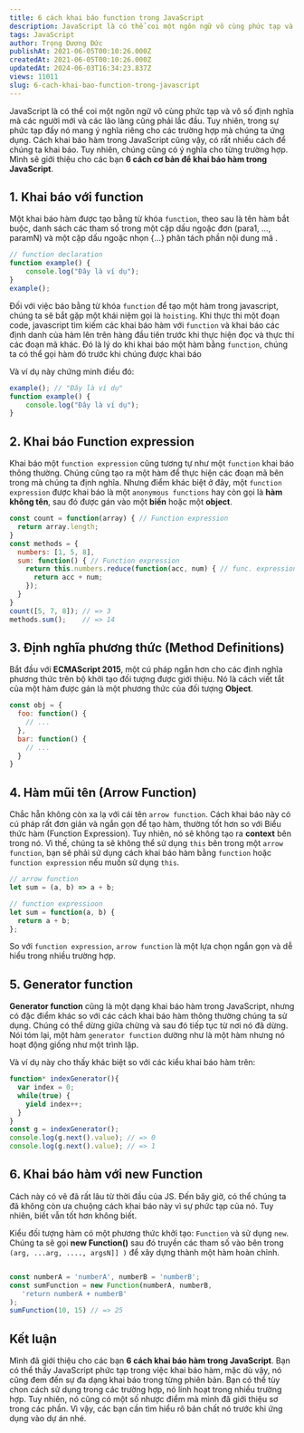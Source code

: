 ---
title: 6 cách khai báo function trong JavaScript
description: JavaScript là có thể coi một ngôn ngữ vô cùng phức tạp và vô số định nghĩa mà các người mới và các lão làng cũng phải lắc đầu. Tuy nhiên, trong sự phức tạp đấy nó mang ý nghĩa riêng cho các trường hợp mà chúng ta ứng dụng. Cách khai báo hàm trong JavaScript cũng vậy, có rất nhiều cách để chúng ta khai báo.
tags: JavaScript
author: Trọng Dương Đức
publishAt: 2021-06-05T00:10:26.000Z
createdAt: 2021-06-05T00:10:26.000Z
updatedAt: 2024-06-03T16:34:23.837Z
views: 11011
slug: 6-cach-khai-bao-function-trong-javascript
---

JavaScript là có thể coi một ngôn ngữ vô cùng phức tạp và vô số định nghĩa mà các người mới và các lão làng cũng phải lắc đầu. Tuy nhiên, trong sự phức tạp đấy nó mang ý nghĩa riêng cho các trường hợp mà chúng ta ứng dụng. Cách khai báo hàm trong JavaScript cũng vậy, có rất nhiều cách để chúng ta khai báo. Tuy nhiên, chúng cũng có ý nghĩa cho từng trường hợp. Mình sẽ giới thiệu cho các bạn **6 cách cơ bản để khai báo hàm trong JavaScript**. 

## 1. Khai báo với function
Một khai báo hàm được tạo bằng từ khóa `function`, theo sau là tên hàm bắt buộc, danh sách các tham số trong một cặp dấu ngoặc đơn (para1, ..., paramN) và một cặp dấu ngoặc nhọn \{...\} phân tách phần nội dung mã .

```js
// function declaration
function example() {
	console.log("Đây là ví dụ");
}
example();
```

Đối với việc báo bằng từ khóa `function` để tạo một hàm trong javascript, chúng ta sẽ bắt gặp một khái niệm gọi là `hoisting`. Khi thực thi một đoạn code, javascript tìm kiếm các khai báo hàm với `function` và khai báo các định danh của hàm lên trên hàng đầu tiên trước khi thực hiện đọc và thực thi các đoạn mã khác. Đó là lý do khi khai báo một hàm bằng `function`, chúng ta có thể gọi hàm đó trước khi chúng được khai báo

Và ví dụ này chứng minh điều đó:

```js
example(); // "Đây là ví dụ"
function example() {
	console.log("Đây là ví dụ");
}
```

## 2. Khai báo Function expression
Khai báo một `function expression` cũng tương tự như một `function` khai báo thông thường. Chúng cũng tạo ra một hàm để thực hiện các đoạn mã bên trong mà chúng ta định nghĩa. Nhưng điểm khác biệt ở đây, một `function expression` được khai báo là một `anonymous functions` hay còn gọi là **hàm không tên**, sau đó được gán vào một **biến** hoặc một **object**.

```js
const count = function(array) { // Function expression
  return array.length;
}
const methods = {
  numbers: [1, 5, 8],
  sum: function() { // Function expression
    return this.numbers.reduce(function(acc, num) { // func. expression
      return acc + num;
    });
  }
}
count([5, 7, 8]); // => 3
methods.sum();    // => 14
```

## 3. Định nghĩa phương thức (Method Definitions)
Bắt đầu với **ECMAScript 2015**, một cú pháp ngắn hơn cho các định nghĩa phương thức trên bộ khởi tạo đối tượng được giới thiệu. Nó là cách viết tắt của một hàm được gán là một phương thức của đối tượng **Object**.

```js
const obj = {
  foo: function() {
    // ...
  },
  bar: function() {
    // ...
  }
}
```

## 4. Hàm mũi tên (Arrow Function)
Chắc hẵn không còn xa lạ với cái tên `arrow function`. Cách khai báo này có cú pháp rất đơn giản và ngắn gọn để tạo hàm, thường tốt hơn so với Biểu thức hàm (Function Expression). Tuy nhiên, nó sẽ không tạo ra **context** bên trong nó. Vì thế, chúng ta sẽ không thể sử dụng `this` bên trong một `arrow function`, bạn sẽ phải sử dụng cách khai báo hàm bằng `function` hoặc `function expression` nếu muốn sử dụng `this`.

```js
// arrow function
let sum = (a, b) => a + b;

// function expressioon
let sum = function(a, b) {
  return a + b;
};
```

So với `function expression`, `arrow function` là một lựa chọn ngắn gọn và dễ hiểu trong nhiều trường hợp.

## 5. Generator function
**Generator function** cũng là một dạng khai báo hàm trong JavaScript, nhưng có đặc điểm khác so với các cách khai báo hàm thông thường chúng ta sử dụng. Chúng có thể dừng giữa chừng và sau đó tiếp tục từ nơi nó đã dừng. Nói tóm lại, một hàm `generator function` dường như là một hàm nhưng nó hoạt động giống như một trình lặp.

Và ví dụ này cho thấy khác biệt so với các kiểu khai báo hàm trên:
```js
function* indexGenerator(){
  var index = 0;
  while(true) {
    yield index++;
  }
}
const g = indexGenerator();
console.log(g.next().value); // => 0
console.log(g.next().value); // => 1
```

## 6. Khai báo hàm với new Function
Cách này có vẽ đã rất lâu từ thời đầu của JS. Đến bây giờ, có thể chúng ta đã không còn ưa chuộng cách khai báo này vì sự phức tạp của nó. Tuy nhiên, biết vẫn tốt hơn không biết.

Kiểu đối tượng hàm có một phương thức khởi tạo: `Function` và sử dụng `new`. Chúng ta sẽ gọi **new Function()** sau đó truyền các tham số vào bên trong `(arg, ...arg, ...., argsN]] )` để xây dựng thành một hàm hoàn chỉnh.

```js

const numberA = 'numberA', numberB = 'numberB';
const sumFunction = new Function(numberA, numberB, 
   'return numberA + numberB'
);
sumFunction(10, 15) // => 25

```

## Kết luận
Mình đã giới thiệu cho các bạn **6 cách khai báo hàm trong JavaScript**. Bạn có thể thấy JavaScript phức tạp trong việc khai báo hàm, mặc dù vậy, nó cũng đem đến sự đa dạng khai báo trong từng phiên bản. Bạn có thể tùy chon cách sử dụng trong các trường hợp, nó linh hoạt trong nhiều trường hợp. Tuy nhiên, nó cũng có một số nhược điểm mà mình đã giới thiệu sơ trong các phần. Vì vậy, các bạn cần tìm hiểu rõ bản chất nó trước khi ứng dụng vào dự án nhé.
      